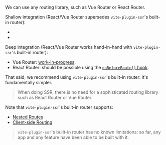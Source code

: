 
We can use any routing library, such as Vue Router or React Router.

Shallow integration (React/Vue Router supersedes `vite-plugin-ssr`'s built-in router):
 - <RepoLink path='/examples/vue-router/' />
 - <RepoLink path='/examples/react-router/' />

Deep integration (React/Vue Router works hand-in-hand with `vite-plugin-ssr`'s built-in router):
 - Vue Router: [work-in-progress](https://github.com/brillout/vite-plugin-ssr/issues/9#issuecomment-937477110).
 - React Router: should be possible using the [`onBeforeRoute()` hook](/onBeforeRoute).

That said, we recommend using `vite-plugin-ssr`'s built-in router: it's fundamentally simpler.

> When doing SSR, there is no need for a sophisticated routing library such as React Router or Vue Router.

Note that `vite-plugin-ssr`'s built-in router supports:
 - [Nested Routes](/nested-routes)
 - [Client-side Routing](/useClientRouter)

> `vite-plugin-ssr`'s built-in router has no known limitations:
> so far, any app and any feature have been able to be built with it.

